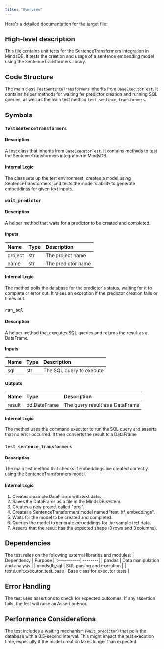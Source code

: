 ```yaml
---
title: "Overview"
---
```


Here's a detailed documentation for the target file:

## High-level description
This file contains unit tests for the SentenceTransformers integration in MindsDB. It tests the creation and usage of a sentence embedding model using the SentenceTransformers library.

## Code Structure
The main class `TestSentenceTransformers` inherits from `BaseExecutorTest`. It contains helper methods for waiting for predictor creation and running SQL queries, as well as the main test method `test_sentence_transformers`.

## Symbols

### `TestSentenceTransformers`
#### Description
A test class that inherits from `BaseExecutorTest`. It contains methods to test the SentenceTransformers integration in MindsDB.

#### Internal Logic
The class sets up the test environment, creates a model using SentenceTransformers, and tests the model's ability to generate embeddings for given text inputs.

### `wait_predictor`
#### Description
A helper method that waits for a predictor to be created and completed.

#### Inputs
| Name | Type | Description |
|:-----|:-----|:------------|
| project | str | The project name |
| name | str | The predictor name |

#### Internal Logic
The method polls the database for the predictor's status, waiting for it to complete or error out. It raises an exception if the predictor creation fails or times out.

### `run_sql`
#### Description
A helper method that executes SQL queries and returns the result as a DataFrame.

#### Inputs
| Name | Type | Description |
|:-----|:-----|:------------|
| sql | str | The SQL query to execute |

#### Outputs
| Name | Type | Description |
|:-----|:-----|:------------|
| result | pd.DataFrame | The query result as a DataFrame |

#### Internal Logic
The method uses the command executor to run the SQL query and asserts that no error occurred. It then converts the result to a DataFrame.

### `test_sentence_transformers`
#### Description
The main test method that checks if embeddings are created correctly using the SentenceTransformers model.

#### Internal Logic
1. Creates a sample DataFrame with text data.
2. Saves the DataFrame as a file in the MindsDB system.
3. Creates a new project called "proj".
4. Creates a SentenceTransformers model named "test_hf_embeddings".
5. Waits for the model to be created and completed.
6. Queries the model to generate embeddings for the sample text data.
7. Asserts that the result has the expected shape (3 rows and 3 columns).

## Dependencies
The test relies on the following external libraries and modules:
| Dependency | Purpose |
|:-----------|:--------|
| pandas | Data manipulation and analysis |
| mindsdb_sql | SQL parsing and execution |
| tests.unit.executor_test_base | Base class for executor tests |

## Error Handling
The test uses assertions to check for expected outcomes. If any assertion fails, the test will raise an AssertionError.

## Performance Considerations
The test includes a waiting mechanism (`wait_predictor`) that polls the database with a 0.5-second interval. This might impact the test execution time, especially if the model creation takes longer than expected.
